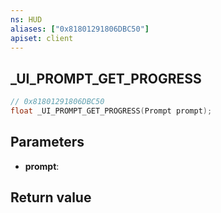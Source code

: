 ```yaml
---
ns: HUD
aliases: ["0x81801291806DBC50"]
apiset: client
---
```

## _UI_PROMPT_GET_PROGRESS

```c
// 0x81801291806DBC50
float _UI_PROMPT_GET_PROGRESS(Prompt prompt);
```


## Parameters
* **prompt**:

## Return value